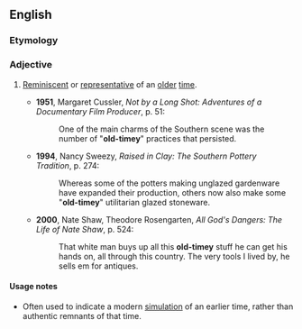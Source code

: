 {{also|old timey}}
==English==

===Etymology===
{{suffix|en|old-time|y}}

===Adjective===
{{en-adj}}

# {{lb|en|US|informal}} [[reminiscent|Reminiscent]] or [[representative]] of an [[old]]er [[time]].
#* '''1951''', Margaret Cussler, ''Not by a Long Shot: Adventures of a Documentary Film Producer'', p. 51:
#*: One of the main charms of the Southern scene was the number of "'''old-timey'''" practices that persisted.
#* '''1994''', Nancy Sweezy, ''Raised in Clay: The Southern Pottery Tradition'', p. 274:
#*: Whereas some of the potters making unglazed gardenware have expanded their production, others now also make some "'''old-timey'''" utilitarian glazed stoneware.
#* '''2000''', Nate Shaw, Theodore Rosengarten, ''All God's Dangers: The Life of Nate Shaw'', p. 524:
#*: That white man buys up all this '''old-timey''' stuff he can get his hands on, all through this country. The very tools I lived by, he sells em for antiques.

====Usage notes====
* Often used to indicate a modern [[simulation]] of an earlier time, rather than authentic remnants of that time.